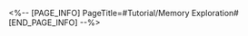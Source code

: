 <%-- [PAGE_INFO]
PageTitle=#Tutorial/Memory Exploration#
[END_PAGE_INFO] --%>
{{Tutorial
|sort      = 604701
|title     = Memory Exploration
|subtitle  = 
|type      = 
|about     = 
|image1    = Tutorial Memory Exploration 1.png{{subst:void|<!--$UPLOAD:<<SpriteOutput/TutorialPic/TutorialPage_604701.png>-<Tutorial Memory Exploration 1.png>>}}
|text1     = Explore your memories and obtain crucial clues in the form of {{Color|h|nobold=1|Cognition Chasms}} through conducting key conversations with characters. Collect enough Cognition Chasms to exculpate yourself.
|image2    = Tutorial Memory Exploration 2.png{{subst:void|<!--$UPLOAD:<<SpriteOutput/TutorialPic/TutorialPage_604702.png>-<Tutorial Memory Exploration 2.png>>}}
|text2     = {{Color|h|nobold=1|Memory Sorting}} will record and update in real-time the vague information you recall as you explore your memories, helping you to reconstruct events.
}}